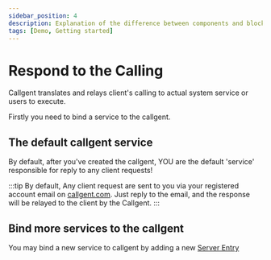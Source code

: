 ```yaml
---
sidebar_position: 4
description: Explanation of the difference between components and blocks on a practical example
tags: [Demo, Getting started]
---
```


# Respond to the Calling

Callgent translates and relays client's calling to actual system service or users to execute.

Firstly you need to bind a service to the callgent.

## The default callgent service

By default, after you've created the callgent, YOU are the default 'service' responsible for reply to any client requests!

:::tip
By default, Any client request are sent to you via your registered account email on [callgent.com](https://www.callgent.com).
Just reply to the email, and the response will be relayed to the client by the Callgent.
:::

## Bind more services to the callgent

You may bind a new service to callgent by adding a new [Server Entry](../advanced-topics/callgent-entries/server-entry)
